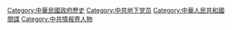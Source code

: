[[Category:中華民國政府歷史‎|Category:中華民國政府歷史‎]]
[[Category:中共地下党员|Category:中共地下党员]]
[[Category:中華人民共和國間諜|Category:中華人民共和國間諜]]
[[Category:中共情报界人物|Category:中共情报界人物]]